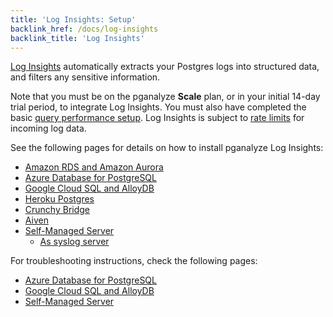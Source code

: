 ```yaml
---
title: 'Log Insights: Setup'
backlink_href: /docs/log-insights
backlink_title: 'Log Insights'
---
```


[Log Insights](https://pganalyze.com/log-insights) automatically extracts your Postgres
logs into structured data, and filters any sensitive information.

Note that you must be on the pganalyze **Scale** plan, or in your initial
14-day trial period, to integrate Log Insights. You must also have completed
the basic [query performance setup](/docs/install). Log Insights is subject
to [rate limits](/docs/log-insights/limits) for incoming log data.

See the following pages for details on how to install pganalyze Log Insights:

* [Amazon RDS and Amazon Aurora](/docs/log-insights/setup/amazon-rds/01_test_log_download)
* [Azure Database for PostgreSQL](/docs/log-insights/setup/azure-database/01_set_up_managed_identity)
* [Google Cloud SQL and AlloyDB](/docs/log-insights/setup/google-cloud-sql/01_create_topic_and_subscriber)
* [Heroku Postgres](/docs/log-insights/setup/heroku-postgres/01_add_log_drain)
* [Crunchy Bridge](/docs/log-insights/setup/crunchy-bridge/01_create_helper_function_and_test)
* [Aiven](/docs/log-insights/setup/aiven/01_move_database_into_vpc)
* [Self-Managed Server](/docs/log-insights/setup/self-managed/01_determine_log_location)
  - [As syslog server](/docs/log-insights/setup/syslog-server)

For troubleshooting instructions, check the following pages:

* [Azure Database for PostgreSQL](/docs/log-insights/setup/azure-database/troubleshooting)
* [Google Cloud SQL and AlloyDB](/docs/log-insights/setup/google-cloud-sql/troubleshooting)
* [Self-Managed Server](/docs/log-insights/setup/self-managed/troubleshooting)
